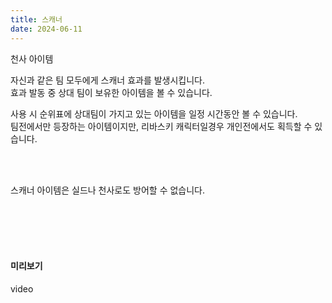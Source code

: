 ```yaml
---
title: 스캐너
date: 2024-06-11
---
```


<Sprite className="item" backgroundPosition="-241px -91px">천사 아이템</Sprite>

<Bq>자신과 같은 팀 모두에게 스캐너 효과를 발생시킵니다. <br/>
효과 발동 중 상대 팀이 보유한 아이템을 볼 수 있습니다.</Bq>

사용 시 순위표에 상대팀이 가지고 있는 아이템을 일정 시간동안 볼 수 있습니다. <br/>
팀전에서만 등장하는 아이템이지만, 리바스키 캐릭터일경우 개인전에서도 획득할 수 있습니다.

<br/><br/>

<Division className="mdTip">
    <Paragraph className="mdTipText">스캐너 아이템은 실드나 천사로도 방어할 수 없습니다.</Paragraph>
</Division>

<br/><br/><br/><br/>

#### 미리보기

<Division className="mdRatio">video</Division>